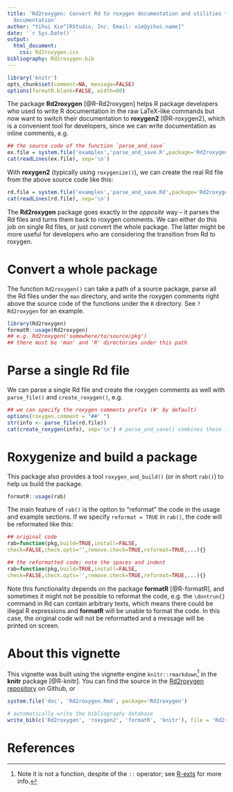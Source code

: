 ```yaml
---
title: 'Rd2roxygen: Convert Rd to roxygen documentation and utilities to enhance R
  documentation'
author: "Yihui Xie^[RStudio, Inc. Email: xie@yihui.name]"
date: '`r Sys.Date()`'
output:
  html_document:
    css: Rd2roxygen.css
bibliography: Rd2roxygen.bib
---
```


<!--
%\VignetteEngine{knitr::rmarkdown}
%\VignetteIndexEntry{Rd2roxygen: Convert Rd to roxygen documentation and utilities to enhance R documentation}
-->

```r
library('knitr')
opts_chunk$set(comment=NA, message=FALSE)
options(formatR.blank=FALSE, width=80)
```

The package **Rd2roxygen** [@R-Rd2roxygen] helps R package developers who
used to write R documentation in the raw LaTeX-like commands but now want to
switch their documentation to **roxygen2** [@R-roxygen2], which is a
convenient tool for developers, since we can write documentation as inline
comments, e.g.

```r
## the source code of the function `parse_and_save`
ex.file = system.file('examples','parse_and_save.R',package='Rd2roxygen')
cat(readLines(ex.file), sep='\n')
```

With **roxygen2** (typically using `roxygenize()`), we can create the real
Rd file from the above source code like this:

```r
rd.file = system.file('examples','parse_and_save.Rd',package='Rd2roxygen')
cat(readLines(rd.file), sep='\n')
```

The **Rd2roxygen** package goes exactly in the _opposite_ way -- it parses
the Rd files and turns them back to roxygen comments. We can either do this
job on single Rd files, or just convert the whole package. The latter might
be more useful for developers who are considering the transition from Rd to
roxygen.

# Convert a whole package

The function `Rd2roxygen()` can take a path of a source package, parse all
the Rd files under the `man` directory, and write the roxygen comments right
above the source code of the functions under the `R` directory. See
`?Rd2roxygen` for an example.

```r
library(Rd2roxygen)
formatR::usage(Rd2roxygen)
## e.g. Rd2roxygen('somewhere/to/source/pkg')
## there must be 'man' and 'R' directories under this path
```

# Parse a single Rd file

We can parse a single Rd file and create the roxygen comments as well with
`parse_file()` and `create_roxygen()`, e.g.

```r
## we can specify the roxygen comments prefix (#' by default)
options(roxygen.comment = "##' ")
str(info <- parse_file(rd.file))
cat(create_roxygen(info), sep='\n') # parse_and_save() combines these two steps
```

# Roxygenize and build a package

This package also provides a tool `roxygen_and_build()` (or in short `rab()`)
to help us build the package.

```r
formatR::usage(rab)
```

The main feature of `rab()` is the option to "reformat" the code in the
usage and example sections. If we specify `reformat = TRUE` in `rab()`, the
code will be reformated like this:

```r
## original code
rab=function(pkg,build=TRUE,install=FALSE,
check=FALSE,check.opts='',remove.check=TRUE,reformat=TRUE,...){}
```
```r
## the reformatted code; note the spaces and indent
rab=function(pkg,build=TRUE,install=FALSE,
check=FALSE,check.opts='',remove.check=TRUE,reformat=TRUE,...){}
```

Note this functionality depends on the package **formatR** [@R-formatR], and
sometimes it might not be possible to reformat the code, e.g. the
`\dontrun{}` command in Rd can contain arbitrary texts, which means there
could be illegal R expressions and **formatR** will be unable to format the
code. In this case, the original code will not be reformatted and a message
will be printed on screen.

# About this vignette

This vignette was built using the vignette engine `knitr::rmarkdown`^[Note
it is not a function, despite of the `::` operator; see
[R-exts](http://cran.rstudio.com/doc/manuals/r-release/R-exts.html#Non_002dSweave-vignettes)
for more info.] in the **knitr** package [@R-knitr]. You can find the source
in the [Rd2roxygen
repository](https://github.com/yihui/Rd2roxygen/tree/master/vignettes) on
Github, or

```r
system.file('doc', 'Rd2roxygen.Rmd', package='Rd2roxygen')
```

```r
# automatically write the bibliography database
write_bib(c('Rd2roxygen', 'roxygen2', 'formatR', 'knitr'), file = 'Rd2roxygen.bib')
```

# References
